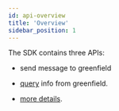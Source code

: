 ```yaml
---
id: api-overview
title: 'Overview'
sidebar_position: 1
---
```



The SDK contains three APIs:

- <ApiTypes type="Tx" />

  send message to greenfield

- <ApiTypes type="Query" />

  [query](https://greenfield-chain.bnbchain.org/openapi#/Query/) info from greenfield.

- <ApiTypes type="Storage Provider" />

  [more details](https://github.com/bnb-chain/greenfield-storage-provider/tree/master/docs/modules).
